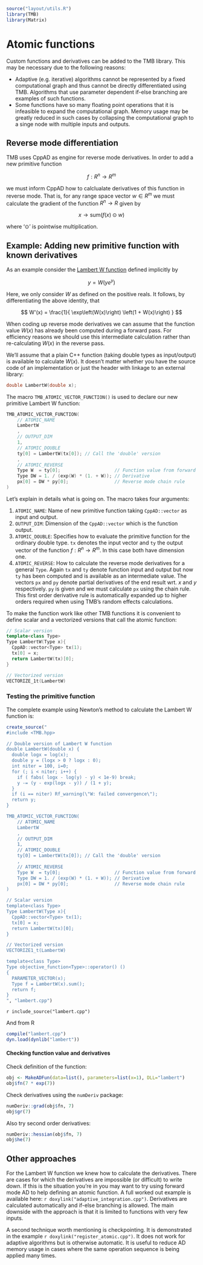 ```r
source("layout/utils.R")
library(TMB)
library(Matrix)
```

Atomic functions {#AtomicFunctions}
================

Custom functions and derivatives can be added to the TMB library. This may be necessary due to the following reasons:

* Adaptive (e.g. iterative) algorithms cannot be represented by a fixed computational graph and thus cannot be directly differentiated using TMB. Algorithms that use parameter dependent if-else branching are examples of such functions.
* Some functions have so many floating point operations that it is infeasible to expand the computational graph. Memory usage may be greatly reduced in such cases by collapsing the computational graph to a singe node with multiple inputs and outputs.

## Reverse mode differentiation

TMB uses CppAD as engine for reverse mode derivatives. In order to add a new primitive function

$$f: R^n \rightarrow R^m$$

we must inform CppAD how to calclualate derivatives of this function in reverse mode. That is, for any range space vector $w \in R^m$ we must calculate the gradient of the function $R^n \rightarrow R$ given by

$$ x \rightarrow \text{sum}( f(x) \odot w ) $$

where '$\odot$' is pointwise multiplication.

## Example: Adding new primitive function with known derivatives

As an example consider the [Lambert W function](https://en.wikipedia.org/wiki/Lambert_W_function) defined implicitly by

$$y = W(y e^y)$$

Here, we only consider $W$ as defined on the positive reals. It follows, by differentiating the above identity, that

$$ W'(x) = \frac{1}{ \exp\left(W(x)\right) \left(1 + W(x)\right) } $$

When coding up reverse mode derivatives we can assume that the function value $W(x)$ has already been computed during a forward pass. For efficiency reasons we should use this intermediate calculation rather than re-calculating $W(x)$ in the reverse pass.

We'll assume that a plain C++ function (taking double types as input/output) is available to calculate $W(x)$. It doesn't matter whether you have the source code of an implementation or just the header with linkage to an external library:

```cpp
double LambertW(double x);
```

The macro `TMB_ATOMIC_VECTOR_FUNCTION()` is used to declare our new primitive Lambert W function:

```cpp
TMB_ATOMIC_VECTOR_FUNCTION(
    // ATOMIC_NAME
    LambertW
    ,
    // OUTPUT_DIM
    1,
    // ATOMIC_DOUBLE
    ty[0] = LambertW(tx[0]); // Call the 'double' version
    ,
    // ATOMIC_REVERSE
    Type W  = ty[0];                    // Function value from forward pass
    Type DW = 1. / (exp(W) * (1. + W)); // Derivative
    px[0] = DW * py[0];                 // Reverse mode chain rule
)
```

Let's explain in details what is going on. The macro takes four arguments:

1. `ATOMIC_NAME`: Name of new primitive function taking `CppAD::vector` as input and output.
2. `OUTPUT_DIM`: Dimension of the `CppAD::vector` which is the function output.
3. `ATOMIC_DOUBLE`: Specifies how to evaluate the primitive function for the ordinary double type. `tx` denotes the input vector and `ty` the output vector of the function $f: R^n \rightarrow R^m$. In this case both have dimension one.
4. `ATOMIC_REVERSE`: How to calculate the reverse mode derivatives for a general `Type`. Again `tx` and `ty` denote function input and output but now `ty` has been computed and is available as an intermediate value. The vectors `px` and `py` denote partial derivatives of the end result wrt. $x$ and $y$ respectively. `py` is given and we must calculate `px` using the chain rule. This first order derivative rule is automatically expanded up to higher orders required when using TMB's random effects calculations.

To make the function work like other TMB functions it is convenient to define scalar and a vectorized versions that call the atomic function:

```cpp
// Scalar version
template<class Type>
Type LambertW(Type x){
  CppAD::vector<Type> tx(1);
  tx[0] = x;
  return LambertW(tx)[0];
}

// Vectorized version
VECTORIZE_1t(LambertW)
```

### Testing the primitive function

The complete example using Newton's method to calculate the Lambert W function is:

```r
create_source("
#include <TMB.hpp>

// Double version of Lambert W function
double LambertW(double x) {
  double logx = log(x);
  double y = (logx > 0 ? logx : 0);
  int niter = 100, i=0;
  for (; i < niter; i++) {
    if ( fabs( logx - log(y) - y) < 1e-9) break;
    y -= (y - exp(logx - y)) / (1 + y);
  }
  if (i == niter) Rf_warning(\"W: failed convergence\");
  return y;
}

TMB_ATOMIC_VECTOR_FUNCTION(
    // ATOMIC_NAME
    LambertW
    ,
    // OUTPUT_DIM
    1,
    // ATOMIC_DOUBLE
    ty[0] = LambertW(tx[0]); // Call the 'double' version
    ,
    // ATOMIC_REVERSE
    Type W  = ty[0];                    // Function value from forward pass
    Type DW = 1. / (exp(W) * (1. + W)); // Derivative
    px[0] = DW * py[0];                 // Reverse mode chain rule
)

// Scalar version
template<class Type>
Type LambertW(Type x){
  CppAD::vector<Type> tx(1);
  tx[0] = x;
  return LambertW(tx)[0];
}

// Vectorized version
VECTORIZE1_t(LambertW)

template<class Type>
Type objective_function<Type>::operator() ()
{
  PARAMETER_VECTOR(x);
  Type f = LambertW(x).sum();
  return f;
}
", "lambert.cpp")
```

`r include_source("lambert.cpp")`

And from R

```r
compile("lambert.cpp")
dyn.load(dynlib("lambert"))
```

#### Checking function value and derivatives

Check definition of the function:

```r
obj <- MakeADFun(data=list(), parameters=list(x=1), DLL="lambert")
obj$fn(7 * exp(7))
```

Check derivatives using the `numDeriv` package:

```r
numDeriv::grad(obj$fn, 7)
obj$gr(7)
```

Also try second order derivatives:

```r
numDeriv::hessian(obj$fn, 7)
obj$he(7)
```

## Other approaches

For the Lambert W function we knew how to calculate the derivatives. There are cases for which the derivatives are impossible (or difficult) to write down. If this is the situation you're in you may want to try using forward mode AD to help defining an atomic function. A full worked out example is available here: `r doxylink("adaptive_integration.cpp")`. Derivatives are calculated automatically and if-else branching is allowed. The main downside with the approach is that it is limited to functions with very few inputs.

A second technique worth mentioning is checkpointing. It is demonstrated in the example `r doxylink("register_atomic.cpp")`. It does not work for adaptive algorithms but is otherwise automatic. It is useful to reduce AD memory usage in cases where the same operation sequence is being applied many times.
